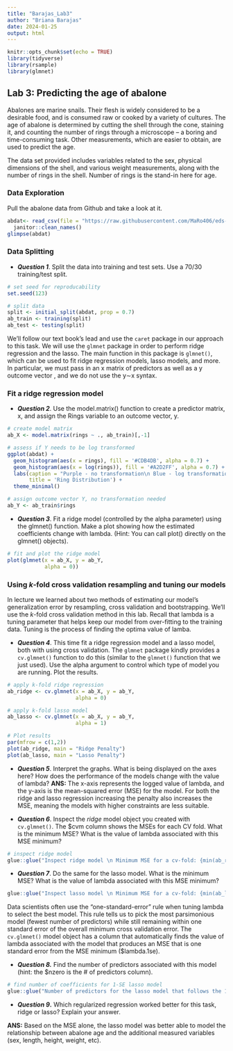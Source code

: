 ```yaml
---
title: "Barajas_Lab3"
author: "Briana Barajas"
date: 2024-01-25
output: html
---
```


```r
knitr::opts_chunk$set(echo = TRUE)
library(tidyverse)
library(rsample)
library(glmnet)
```

## Lab 3: Predicting the age of abalone

Abalones are marine snails. Their flesh is widely considered to be a desirable food, and is consumed raw or cooked by a variety of cultures. The age of abalone is determined by cutting the shell through the cone, staining it, and counting the number of rings through a microscope -- a boring and time-consuming task. Other measurements, which are easier to obtain, are used to predict the age.

The data set provided includes variables related to the sex, physical dimensions of the shell, and various weight measurements, along with the number of rings in the shell. Number of rings is the stand-in here for age.

### Data Exploration

Pull the abalone data from Github and take a look at it.

```r
abdat<- read_csv(file = "https://raw.githubusercontent.com/MaRo406/eds-232-machine-learning/main/data/abalone-data.csv") %>% 
  janitor::clean_names()
glimpse(abdat)

```

### Data Splitting

-   ***Question 1***. Split the data into training and test sets. Use a 70/30 training/test split.
```r
# set seed for reproducability
set.seed(123)

# split data
split <- initial_split(abdat, prop = 0.7)
ab_train <- training(split)
ab_test <- testing(split)
```

We'll follow our text book's lead and use the `caret` package in our approach to this task. We will use the `glmnet` package in order to perform ridge regression and the lasso. The main function in this package is `glmnet()`, which can be used to fit ridge regression models, lasso models, and more. In particular, we must pass in an x matrix of predictors as well as a y outcome vector , and we do not use the y∼x syntax.

### Fit a ridge regression model

-   ***Question 2***. Use the model.matrix() function to create a predictor matrix, x, and assign the Rings variable to an outcome vector, y.

```r
# create model matrix
ab_X <- model.matrix(rings ~ ., ab_train)[,-1]

# assess if Y needs to be log transformed
ggplot(abdat) +
  geom_histogram(aes(x = rings), fill = '#CDB4DB', alpha = 0.7) +
  geom_histogram(aes(x = log(rings)), fill = '#A2D2FF', alpha = 0.7) +
  labs(caption = "Purple - no transformation\n Blue - log transformation",
       title = 'Ring Distribution') +
  theme_minimal()

# assign outcome vector Y, no transformation needed
ab_Y <- ab_train$rings

```

-   ***Question 3***. Fit a ridge model (controlled by the alpha parameter) using the glmnet() function. Make a plot showing how the estimated coefficients change with lambda. (Hint: You can call plot() directly on the glmnet() objects).
```r
# fit and plot the ridge model
plot(glmnet(x = ab_X, y = ab_Y,
            alpha = 0))
```


### Using *k*-fold cross validation resampling and tuning our models

In lecture we learned about two methods of estimating our model's generalization error by resampling, cross validation and bootstrapping. We'll use the *k*-fold cross validation method in this lab. Recall that lambda is a tuning parameter that helps keep our model from over-fitting to the training data. Tuning is the process of finding the optima value of lamba.

-   ***Question 4***. This time fit a ridge regression model and a lasso model, both with using cross validation. The `glmnet` package kindly provides a `cv.glmnet()` function to do this (similar to the `glmnet()` function that we just used). Use the alpha argument to control which type of model you are running. Plot the results.

```r
# apply k-fold ridge regression
ab_ridge <- cv.glmnet(x = ab_X, y = ab_Y,
                      alpha = 0)

# apply k-fold lasso model
ab_lasso <- cv.glmnet(x = ab_X, y = ab_Y,
                      alpha = 1)

# Plot results
par(mfrow = c(1,2))
plot(ab_ridge, main = "Ridge Penalty")
plot(ab_lasso, main = "Lasso Penalty")
```


-   ***Question 5***. Interpret the graphs. What is being displayed on the axes here? How does the performance of the models change with the value of lambda?
__ANS:__ The x-axis represents the logged value of lambda, and the y-axis is the mean-squared error (MSE) for the model. For both the ridge and lasso regression increasing the penalty also increases the MSE, meaning the models with higher constraints are less suitable.

-   ***Question 6***. Inspect the _ridge_ model object you created with `cv.glmnet()`. The \$cvm column shows the MSEs for each CV fold. What is the minimum MSE? What is the value of lambda associated with this MSE 
minimum?

```r
# inspect ridge model
glue::glue("Inspect ridge model \n Minimum MSE for a cv-fold: {min(ab_ridge$cvm)}\n Lambda for min cv-fold: {ab_ridge$lambda.min}\n")

```


-   ***Question 7***. Do the same for the lasso model. What is the minimum MSE? What is the value of lambda associated with this MSE minimum?

```r
glue::glue("Inspect lasso model \n Minimum MSE for a cv-fold: {min(ab_lasso$cvm)}\n Lambda for min cv-fold: {ab_lasso$lambda.min}\n")
```

Data scientists often use the "one-standard-error" rule when tuning lambda to select the best model. This rule tells us to pick the most parsimonious model (fewest number of predictors) while still remaining within one standard error of the overall minimum cross validation error. The `cv.glmnet()` model object has a column that automatically finds the value of lambda associated with the model that produces an MSE that is one standard error from the MSE minimum (\$lambda.1se).

-   ***Question 8.*** Find the number of predictors associated with this model (hint: the \$nzero is the \# of predictors column).
```r
# find number of coefficients for 1-SE lasso model
glue::glue("Number of predictors for the lasso model that follows the 1-SE rule: {lasso$nzero[lasso$lambda == lasso$lambda.1se]} ")
```


-   ***Question 9*****.** Which regularized regression worked better for this task, ridge or lasso? Explain your answer.

__ANS:__ Based on the MSE alone, the lasso model was better able to model the relationship between abalone age and the additional measured variables (sex, length, height, weight, etc). 